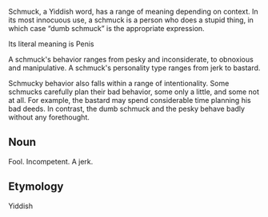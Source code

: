 Schmuck, a Yiddish word, has a range of meaning depending on context. In its most innocuous use, a schmuck is a person who does a stupid thing, in which case “dumb schmuck” is the appropriate expression.

Its literal meaning is Penis

A schmuck's behavior ranges from pesky and inconsiderate, to obnoxious and manipulative. A schmuck's personality type ranges from jerk to bastard.

Schmucky behavior also falls within a range of intentionality. Some schmucks carefully plan their bad behavior, some only a little, and some not at all. For example, the bastard may spend considerable time planning his bad deeds. In contrast, the dumb schmuck and the pesky behave badly without any forethought. 

==Noun==
Fool. Incompetent. A jerk.

==Etymology==
Yiddish